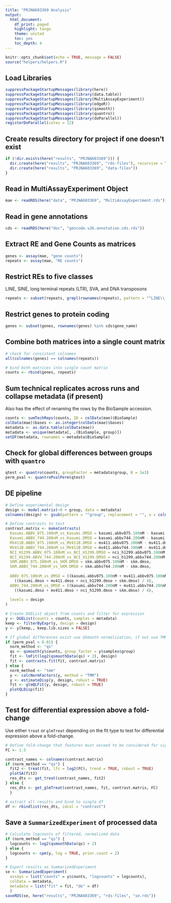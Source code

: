 ```yaml
---
title: "PRJNA603369 Analysis"
output:
  html_document:
    df_print: paged
    highlight: tango
    theme: united
    toc: yes
    toc_depth: 4
---
```


```r
knitr::opts_chunk$set(echo = TRUE, message = FALSE)
source("helpers/helpers.R")
```

## Load Libraries

```r
suppressPackageStartupMessages(library(here))
suppressPackageStartupMessages(library(data.table))
suppressPackageStartupMessages(library(MultiAssayExperiment))
suppressPackageStartupMessages(library(edgeR))
suppressPackageStartupMessages(library(qsmooth))
suppressPackageStartupMessages(library(quantro))
suppressPackageStartupMessages(library(doParallel))
registerDoParallel(cores = 12)
```

## Create results directory for project if one doesn't exist

```r
if (!dir.exists(here("results", "PRJNA603369"))) {
  dir.create(here("results", "PRJNA603369", "rds-files"), recursive = TRUE)
  dir.create(here("results", "PRJNA603369", "data-files"))
}
```

## Read in MultiAssayExperiment Object

```r
mae <- readRDS(here("data", "PRJNA603369", "MultiAssayExperiment.rds"))
```

## Read in gene annotations

```r
cds <- readRDS(here("doc", "gencode.v26.annotation.cds.rds"))
```

## Extract RE and Gene Counts as matrices

```r
genes <- assay(mae, "gene counts")
repeats <- assay(mae, "RE counts")
```

## Restrict REs to five classes

LINE, SINE, long terminal repeats (LTR), SVA, and DNA transposons

```r
repeats <- subset(repeats, grepl(rownames(repeats), pattern = "^LINE\\.|^SINE\\.|^LTR\\.|.*\\.SVA\\..*|^DNA\\."))
```

## Restrict genes to protein coding

```r
genes <- subset(genes, rownames(genes) %in% cds$gene_name)
```

## Combine both matrices into a single count matrix

```r
# check for consistent colnames
all(colnames(genes) == colnames(repeats))

# bind both matrices into single count matrix
counts <- rbind(genes, repeats)
```

## Sum technical replicates across runs and collapse metadata (if present)

Also has the effect of renaming the rows by the BioSample accession.

```r
counts <- sumTechReps(counts, ID = colData(mae)$BioSample)
colData(mae)$bases <- as.integer(colData(mae)$bases)
metadata <- as.data.table(colData(mae))
metadata <- unique(metadata[, .(BioSample, group)])
setDF(metadata, rownames = metadata$BioSample)
```

## Check for global differences between groups with `quantro`

```r
qtest <- quantro(counts, groupFactor = metadata$group, B = 1e3)
perm_pval <- quantroPvalPerm(qtest)
```

## DE pipeline

```r
# Define experimental design
design <- model.matrix(~0 + group, data = metadata)
colnames(design) <- gsub(pattern = "^group", replacement = "", x = colnames(design))

# Define contrasts to test
contrast.matrix <- makeContrasts(
  Kasumi.ABBV_075.100nM_vs_Kasumi.DMSO = kasumi.abbv075.100nM - kasumi.dmso,
  Kasumi.ABBV_744.200nM_vs_Kasumi.DMSO = kasumi.abbv744.200nM - kasumi.dmso,
  MV411B.ABBV_075.100nM_vs_MV411B.DMSO = mv411.abbv075.100nM - mv411.dmso,
  MV411B.ABBV_744.200nM_vs_MV411B.DMSO = mv411.abbv744.200nM - mv411.dmso,
  NCI_H1299.ABBV_075.100nM_vs_NCI_H1299.DMSO = nci_h1299.abbv075.100nM - nci_h1299.dmso,
  NCI_H1299.ABVV_744.200nM_vs_NCI_H1299.DMSO = nci_h1299.abbv744.200nM - nci_h1299.dmso,
  SKM.ABBV_075.100nM_vs_SKM.DMSO = skm.abbv075.100nM - skm.dmso,
  SKM.ABBV_744.200nM_vs_SKM.DMSO = skm.abbv744.200nM - skm.dmso,
  
  ABBV_075.100nM_vs_DMSO = ((kasumi.abbv075.100nM + mv411.abbv075.100nM + nci_h1299.abbv075.100nM + skm.abbv075.100nM) / 4) - 
    ((kasumi.dmso + mv411.dmso + nci_h1299.dmso + skm.dmso) / 4),
  ABBV_744.200nM_vs_DMSO = ((kasumi.abbv744.200nM + mv411.abbv744.200nM + nci_h1299.abbv744.200nM + skm.abbv744.200nM) / 4) -
    ((kasumi.dmso + mv411.dmso + nci_h1299.dmso + skm.dmso) / 4),
  
  levels = design
)

# Create DGEList object from counts and filter for expression
y <- DGEList(counts = counts, samples = metadata)
keep <- filterByExpr(y, design = design)
y <- y[keep,, keep.lib.sizes = FALSE]

# If global differences exist use QSmooth normalization, if not use TMM
if (perm_pval < 0.01) {
  norm_method <- "qs"
  qs <- qsmooth(y$counts, group_factor = y$samples$group)
  fit <- lmFit(log2(qsmoothData(qs) + 2), design)
  fit <- contrasts.fit(fit, contrast.matrix)
} else {
  norm_method <- "tmm"
  y <- calcNormFactors(y, method = "TMM")
  y <- estimateDisp(y, design, robust = TRUE)
  fit <- glmQLFit(y, design, robust = TRUE)
  plotQLDisp(fit)
}
```

## Test for differential expression above a fold-change

Use either `treat` or `glmTreat` depending on the fit type to test for 
differential expression above a fold-change.

```r
# Define fold-change that features must exceed to be considered for significance
FC <- 1.5

contrast_names <- colnames(contrast.matrix)
if (norm_method == "qs") {
  fit2 <- treat(fit, lfc = log2(FC), trend = TRUE, robust = TRUE)
  plotSA(fit2)
  res_dts <- get_treat(contrast_names, fit2)
} else {
  res_dts <- get_glmTreat(contrast_names, fit, contrast.matrix, FC)
  }

# extract all results and bind to single df
df <- rbindlist(res_dts, idcol = "contrast")
```

## Save a `SummarizedExperiment` of processed data

```r
# Calculate logcounts of filtered, normalized data
if (norm_method == "qs") {
  logcounts <- log2(qsmoothData(qs) + 2)
} else {
  logcounts <- cpm(y, log = TRUE, prior.count = 2)
}

# Export results as SummarizedExperiment
se <- SummarizedExperiment(
  assays = list("counts" = y$counts, "logcounts" = logcounts),
  colData = metadata,
  metadata = list("fit" = fit, "de" = df)
  )
saveRDS(se, here("results", "PRJNA603369", "rds-files", "se.rds"))
```
